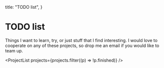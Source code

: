 
  title: "TODO list",
}

# TODO list

Things I want to learn, try, or just stuff that I find interesting.
I would love to cooperate on any of these projects, so drop me an email if you would like to team up.

<ProjectList projects={projects.filter((p) => !p.finished)} />
